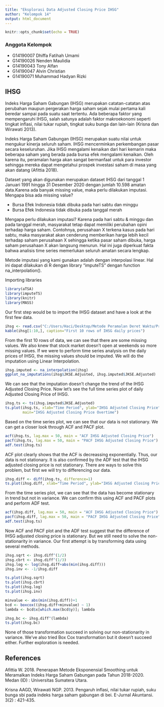 ```yaml
---
title: "Eksplorasi Data Adjusted Closing Price IHSG"
author: "Kelompok 14"
output: html_document
---
```


```r
knitr::opts_chunk$set(echo = TRUE)
```

### Anggota Kelompok
- G14190007 Dhiffa Fatihah Umami
- G14190026 Nenden Maulidia
- G14190043 Tony Alfan
- G14190047 Alvin Christian
- G14190071 Muhammad Hadyan Rizki

## IHSG
Indeks Harga Saham Gabungan (IHSG) merupakan catatan-catatan atas perubahan maupun pergerakan harga saham sejak mulai pertama kali beredar sampai pada suatu saat tertentu. Ada beberapa faktor yang mempengaruhi IHSG, salah satunya adalah faktor makroekonomi seperti tingkat inflasi, nilai tukar rupiah, tingkat suku bunga dan lain-lain (Krisna dan Wirawati 2013).

Indeks Harga Saham Gabungan (IHSG) merupakan suatu nilai untuk mengukur kinerja seluruh saham. IHSG mencerminkan perkembangan pasar secara keseluruhan. Jika IHSG mengalami kenaikan dari hari kemarin maka beberapa saham yang berada pada bursa efek mengalami kenaikan. Oleh karena itu, peramalan harga akan sangat bermanfaat untuk para investor sehingga mereka dapat mengetahui prospek investasi saham di masa yang akan datang (Afittia 2018).

Dataset yang akan digunakan merupakan dataset IHSG dari tanggal 1 Januari 1991 hingga 31 Desember 2020 dengan jumlah 10.598 amatan data.Karena ada banyak missing value, maka perlu dilakukan imputasi. Mengapa bisa ada missing value?

- Bursa Efek Indonesia tidak dibuka pada hari sabtu dan minggu
- Bursa Efek Indonesia tidak dibuka pada tanggal merah

Mengapa perlu dilakukan imputasi? Karena pada hari sabtu & minggu dan pada tanggal merah, masyarakat tetap dapat memiliki perubahan opini terhadap harga saham. Contohnya, perusahaan X terkena kasus pada hari sabtu, maka masyarakat akan cenderung memberikan harga lebih kecil terhadap saham perusahaan X sehingga ketika pasar saham dibuka, harga saham perusahaan X akan langsung menurun. Hal ini juga diperkuat fakta bahwa analisis time series memerlukan seluruh amatan secara lengkap.

Metode imputasi yang kami gunakan adalah dengan interpolasi linear. Hal ini dapat dilakukan di R dengan library “imputeTS” dengan function na_interpolation().

Importing libraries
```r
library(aTSA)
library(imputeTS)
library(knitr)
library(MASS)
```

Our first step would be to import the IHSG dataset and have a look at the first few data.
```r
ihsg <- read.csv("C:/Users/Haci/Desktop/Metode Peramalan Deret Waktu/Project-20220127/IHSG7days.csv", sep=";")
kable(ihsg[1:10,], caption="First 10 rows of IHSG daily prices")
```

From the first 10 rows of data, we can see that there are some missing values. We also knew that stock market doesn't open at weekends so more missing values. If we were to perform time series analysis on the daily prices of IHSG, the missing values should be imputed. We will do the imputation using Linear Interpolation. 

```r
ihsg.imputed <- na_interpolation(ihsg)
ggplot_na_imputations(ihsg$JKSE.Adjusted, ihsg.imputed$JKSE.Adjusted)
```

We can see that the imputation doesn't change the trend of the IHSG Adjusted Closing Price. Now let's see the full time series plot of daily Adjusted Closing Price of IHSG.

```r
ihsg.ts <- ts(ihsg.imputed$JKSE.Adjusted)
ts.plot(ihsg.ts, xlab="Time Period", ylab="IHSG Adjusted Closing Price", 
        main="IHSG Adjusted Closing Price Overtime")
```

Based on the time series plot, we can see that our data is not stationary. We can get a closer look through ACF and PACF plot.

```r
acf(ihsg.ts, lag.max = 50, main = "ACF IHSG Adjusted Closing Price") 
pacf(ihsg.ts, lag.max = 50, main = "PACF IHSG Adjusted Closing Price") 
adf.test(ihsg.ts)
```

ACF plot clearly shows that the ACF is decreassing exponentially. Thus, our data is not stationary. It is also confirmed by the ADF test that the IHSG adjusted closing price is not stationary. There are ways to solve this problem, but first we will try to differencing our data.

```r
ihsg.diff <- diff(ihsg.ts, difference=1)
ts.plot(ihsg.diff, xlab="Time Period", ylab="IHSG Adjusted Closing Price Difference", main="IHSG Adjusted Closing Price Difference Overtime")
```

From the time series plot, we can see that the data has become stationary in trend but not in variance. We can confirm this using ACF and PACF plots and perform ADF test.

```r
acf(ihsg.diff, lag.max = 50, main = "ACF IHSG Adjusted Closing Price") 
pacf(ihsg.diff, lag.max = 50, main = "PACF IHSG Adjusted Closing Price") 
adf.test(ihsg.ts)
```

Now ACF and PACF plot and the ADF test suggest that the difference of IHSG adjusted closing price is stationary. But we still need to solve the non-stationarity in variance. Our first attempt is by transforming data using several methods.

```r
ihsg.sqrt <- ihsg.diff^(1/2)
ihsg.cbrt <- ihsg.diff^(1/3)
ihsg.log <- log(ihsg.diff+abs(min(ihsg.diff)))
ihsg.inv <- -1/ihsg.diff

ts.plot(ihsg.sqrt)
ts.plot(ihsg.cbrt)
ts.plot(ihsg.log)
ts.plot(ihsg.inv)
```

```r
minvalue <- abs(min(ihsg.diff))+1
bcd <- boxcox((ihsg.diff+minvalue) ~ 1)
lambda <- bcd$x[which.max(bcd$y)]; lambda

ihsg.bc <- ihsg.diff^(lambda)
ts.plot(ihsg.bc)
```

None of those transformation succeed in solving our non-stationarity in variance. We've also tried Box Cox transformation but it doesn't succeed either. Further exploration is needed.

## References
Afittia W. 2018. Penerapan Metode Eksponensial Smoothing untuk Meramalkan Indeks Harga Saham Gabungan pada Tahun 2018-2020. Medan (ID) : Universitas Sumatera Utara.

Krisna AAGD, Wirawati NGP. 2013. Pengaruh inflasi, nilai tukar rupiah, suku bunga sbi pada indeks harga saham gabungan di bei. E-Jurnal Akuntansi. 3(2) : 421-435.